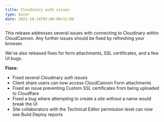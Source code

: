 ```yaml
---
title: Cloudinary auth issues
type: minor
date: 2022-10-14T05:00:00+12:00
---
```

This release addresses several issues with connecting to Cloudinary within CloudCannon.  Any further issues should be fixed by refreshing your browser.

We’ve also released fixes for form attachments, SSL certificates, and a few UI bugs.

**Fixes:**

* Fixed several Cloudinary auth issues
* Client share users can now access CloudCannon Form attachments
* Fixed an issue preventing Custom SSL certificates from being uploaded to Cloudflare
* Fixed a bug where attempting to create a site without a name would break the UI
* Site collaborators with the Technical Editor permission level can now see Build Deploy reports